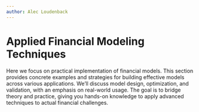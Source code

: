 ```yaml
---
author: Alec Loudenback
---
```


# Applied Financial Modeling Techniques

Here we focus on practical implementation of financial models. This section provides concrete examples and strategies for building effective models across various applications. We'll discuss model design, optimization, and validation, with an emphasis on real-world usage. The goal is to bridge theory and practice, giving you hands-on knowledge to apply advanced techniques to actual financial challenges.